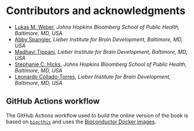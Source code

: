 # Contributors and acknowledgments

- [Lukas M. Weber](https://lmweber.org/), *Johns Hopkins Bloomberg School of Public Health, Baltimore, MD, USA*
- [Abby Spangler](https://twitter.com/abspangler), *Lieber Institute for Brain Development, Baltimore, MD, USA*
- [Madhavi Tippani](https://twitter.com/MadhaviTippani), *Lieber Institute for Brain Development, Baltimore, MD, USA*
- [Stephanie C. Hicks](https://www.stephaniehicks.com/), *Johns Hopkins Bloomberg School of Public Health, Baltimore, MD, USA*
- [Leonardo Collado-Torres](https://lcolladotor.github.io/), *Lieber Institute for Brain Development, Baltimore, MD, USA*


## GitHub Actions workflow

The GitHub Actions workflow used to build the online version of the book is based on [`biocthis`](https://bioconductor.org/packages/biocthis) and uses the [Bioconductor Docker images](http://bioconductor.org/help/docker/).

